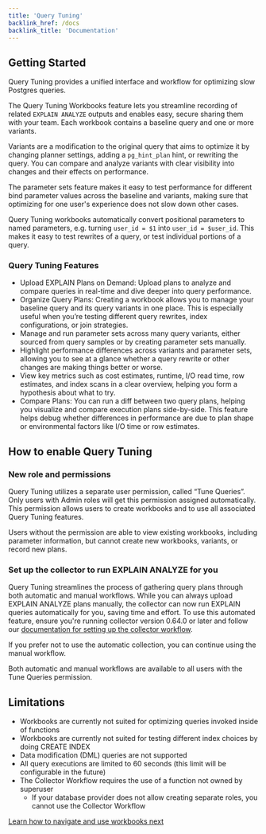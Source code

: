 ```yaml
---
title: 'Query Tuning'
backlink_href: /docs
backlink_title: 'Documentation'
---
```



<DocsBetaFeature feature="Query Tuning" />

## Getting Started

Query Tuning provides a unified interface and workflow for optimizing slow Postgres queries.

The Query Tuning Workbooks feature lets you streamline recording of related `EXPLAIN ANALYZE`
outputs and enables easy, secure sharing them with your team. Each workbook contains a
baseline query and one or more variants.

Variants are a modification to the original query that aims to optimize it by changing planner
settings, adding a `pg_hint_plan` hint, or rewriting the query. You can compare and analyze
variants with clear visibility into changes and their effects on performance.

The parameter sets feature makes it easy to test performance for different bind parameter values
across the baseline and variants, making sure that optimizing for one user's experience does not
slow down other cases.

Query Tuning workbooks automatically convert positional parameters to named parameters, e.g. turning
`user_id = $1` into `user_id = $user_id`. This makes it easy to test rewrites of a query, or test
individual portions of a query.

### Query Tuning Features

* Upload EXPLAIN Plans on Demand: Upload plans to analyze and compare queries
  in real-time and dive deeper into query performance.
* Organize Query Plans: Creating a workbook allows you to manage your baseline query and
  its query variants in one place. This is especially useful when you’re testing different
  query rewrites, index configurations, or join strategies.
* Manage and run parameter sets across many query variants, either sourced from query
  samples or by creating parameter sets manually.
* Highlight performance differences across variants and parameter sets, allowing you to
  see at a glance whether a query rewrite or other changes are making things better or worse.
* View key metrics such as cost estimates, runtime, I/O read time, row estimates, and index scans
  in a clear overview, helping you form a hypothesis about what to try.
* Compare Plans: You can run a diff between two query plans, helping you visualize and compare
  execution plans side-by-side. This feature helps debug whether differences in performance
  are due to plan shape or environmental factors like I/O time or row estimates. 

## How to enable Query Tuning

### New role and permissions

Query Tuning utilizes a separate user permission, called “Tune Queries”. Only users with
Admin roles will get this permission assigned automatically. This permission allows
users to create workbooks and to use all associated Query Tuning features.

Users without the permission are able to view existing workbooks, including parameter
information, but cannot create new workbooks, variants, or record new plans.

### Set up the collector to run EXPLAIN ANALYZE for you

Query Tuning streamlines the process of gathering query plans through both automatic and
manual workflows. While you can always upload EXPLAIN ANALYZE plans manually, the collector
can now run EXPLAIN queries automatically for you, saving time and effort. To use this
automated feature, ensure you're running collector version 0.64.0 or later and follow our
[documentation for setting up the collector workflow](collector-workflow).

If you prefer not to use the automatic collection, you can continue using the manual workflow.

Both automatic and manual workflows are available to all users with the Tune Queries permission.

## Limitations

* Workbooks are currently not suited for optimizing queries invoked inside of functions
* Workbooks are currently not suited for testing different index choices by doing CREATE INDEX
* Data modification (DML) queries are not supported
* All query executions are limited to 60 seconds (this limit will be configurable in the future)
* The Collector Workflow requires the use of a function not owned by superuser
  * If your database provider does not allow creating separate roles, you cannot use the Collector Workflow

[Learn how to navigate and use workbooks next](how-to-use-workbooks)
